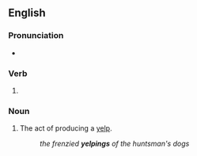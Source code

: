 ==English==

===Pronunciation===
* {{IPA|/ˈjɛlpɪŋ/|lang=en}}

===Verb===
{{head|en|present participle}}

# {{present participle of|yelp|lang=en|nocat=1}}

===Noun===
{{en-noun}}

# The act of producing a [[yelp]].
#: ''the frenzied '''yelpings''' of the huntsman's dogs''